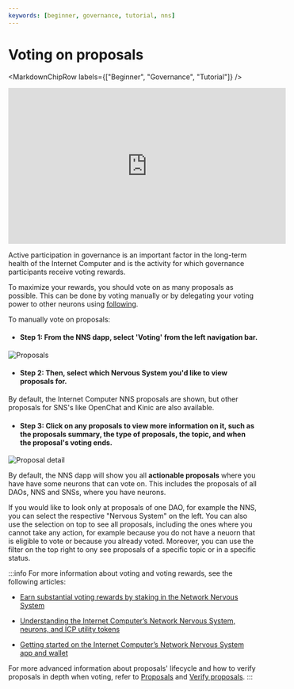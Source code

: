 ```yaml
---
keywords: [beginner, governance, tutorial, nns]
---
```



# Voting on proposals

<MarkdownChipRow labels={["Beginner", "Governance", "Tutorial"]} />

<iframe width="560" height="315" src="https://www.youtube.com/embed/TGY6AF110e8?si=D3xFV1fq9bzUO4is" title="YouTube video player" frameborder="0" allow="accelerometer; autoplay; clipboard-write; encrypted-media; gyroscope; picture-in-picture; web-share" referrerpolicy="strict-origin-when-cross-origin" allowfullscreen></iframe>

Active participation in governance is an important factor in the long-term health of the Internet Computer and is the
activity for which governance participants receive voting rewards.

To maximize your rewards, you should vote on as many proposals as possible.
This can be done by voting manually or by delegating your voting power to other neurons using [following](/docs/current/developer-docs/daos/nns/nns-dapp-voting-on-proposals).

To manually vote on proposals:

- #### Step 1:  From the NNS dapp, select 'Voting' from the left navigation bar.

![Proposals](../_attachments/nns19.png)

- #### Step 2: Then, select which Nervous System you'd like to view proposals for.

By default, the Internet Computer NNS proposals are shown, but other proposals for SNS's like OpenChat and Kinic are also available.

- #### Step 3:  Click on any proposals to view more information on it, such as the proposals summary, the type of proposals, the topic, and when the proposal's voting ends.

![Proposal detail](../_attachments/nns20.png)

By default, the NNS dapp will show you all **actionable proposals** where you have have some neurons that can vote on.
This includes the proposals of all DAOs, NNS and SNSs, where you have neurons.

If you would like to look only at proposals of one DAO, for example the NNS, you can select the respective "Nervous System" on the left.
You can also use the selection on top to see all proposals, including the ones where you cannot take any action, for example because you do not have a neuorn that is eligible to vote or because you already voted.
Moreover, you can use the filter on the top right to ony see proposals of a specific topic or in a specific status.

:::info
For more information about voting and voting rewards, see the following articles:

-   [Earn substantial voting rewards by staking in the Network Nervous System](https://medium.com/dfinity/earn-substantial-voting-rewards-by-staking-in-the-network-nervous-system-7eb5cf988182)

-   [Understanding the Internet Computer’s Network Nervous System, neurons, and ICP utility tokens](https://medium.com/dfinity/understanding-the-internet-computers-network-nervous-system-neurons-and-icp-utility-tokens-730dab65cae8)

-   [Getting started on the Internet Computer’s Network Nervous System app and wallet](https://medium.com/dfinity/getting-started-on-the-internet-computers-network-nervous-system-app-wallet-61ecf111ea11)

For more advanced information about proposals' lifecycle and how to verify proposals in depth when voting,
refer to [Proposals](/docs/current/developer-docs/daos/nns/proposal-overview)
and [Verify proposals](/docs/current/developer-docs/daos/nns/voting-verify-proposals).
:::
